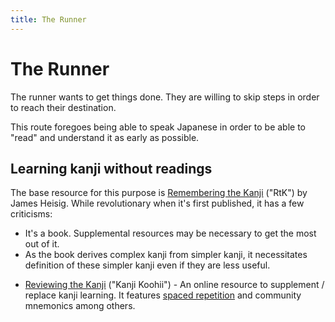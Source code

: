 ```yaml
---
title: The Runner
---
```


# The Runner

The runner wants to get things done. They are willing to skip steps in order to reach their destination.

This route foregoes being able to speak Japanese in order to be able to "read" and understand it as early as possible.

## Learning kanji without readings

The base resource for this purpose is [Remembering the Kanji](https://en.wikipedia.org/wiki/Remembering_the_Kanji_and_Remembering_the_Hanzi) ("RtK") by James Heisig. While revolutionary when it's first published, it has a few criticisms:

- It's a book. Supplemental resources may be necessary to get the most out of it.
- As the book derives complex kanji from simpler kanji, it necessitates definition of these simpler kanji even if they are less useful.

* [Reviewing the Kanji](http://kanji.koohii.com/) ("Kanji Koohii") - An online resource to supplement / replace kanji learning. It features [spaced repetition](/sage/spaced-repetition/) and community mnemonics among others.
